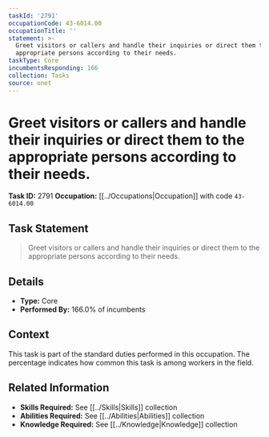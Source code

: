 ```yaml
---
taskId: '2791'
occupationCode: 43-6014.00
occupationTitle: ''
statement: >-
  Greet visitors or callers and handle their inquiries or direct them to the
  appropriate persons according to their needs.
taskType: Core
incumbentsResponding: 166
collection: Tasks
source: onet
---
```

# Greet visitors or callers and handle their inquiries or direct them to the appropriate persons according to their needs.

**Task ID:** 2791
**Occupation:** [[../Occupations|Occupation]] with code `43-6014.00`

## Task Statement

> Greet visitors or callers and handle their inquiries or direct them to the appropriate persons according to their needs.

## Details

- **Type:** Core
- **Performed By:** 166.0% of incumbents

## Context

This task is part of the standard duties performed in this occupation. The percentage indicates how common this task is among workers in the field.

## Related Information

- **Skills Required:** See [[../Skills|Skills]] collection
- **Abilities Required:** See [[../Abilities|Abilities]] collection
- **Knowledge Required:** See [[../Knowledge|Knowledge]] collection
